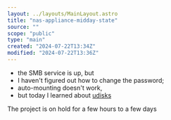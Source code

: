 ```yaml
---
layout: ../layouts/MainLayout.astro
title: "nas-appliance-midday-state"
source: ""
scope: "public"
type: "main"
created: "2024-07-22T13:34Z"
modified: "2024-07-22T13:36Z"
---
```


- the SMB service is up, but
- I haven't figured out how to change the password;
- auto-mounting doesn't work,
- but today I learned about [udisks](/linux-mount-media)

The project is on hold for a few hours to a few days